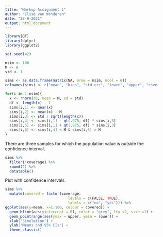 ```yaml
---
title: "Markup Assignment 1"
author: "Elise van Wonderen"
date: "28-9-2021"
output: html_document
---
```


```r
library(DT)
library(dplyr)
library(ggplot2)
```

```r
set.seed(42)

nsim <- 100
M <- 0
std <- 1

sims <- as.data.frame(matrix(NA, nrow = nsim, ncol = 6))
colnames(sims) <- c("mean", "bias", "std.err", "lower", "upper", "coverage")

for(i in 1:nsim){
  x <- rnorm(30, mean = M, sd = std)
  df <- length(x) - 1
  sims[i,1] <- mean(x)
  sims[i,2] <- mean(x) - M
  sims[i,3] <- std / sqrt(length(x))
  sims[i,4] <- sims[i,1] - qt(.975, df) * sims[i,3]
  sims[i,5] <- sims[i,1] + qt(.975, df) * sims[i,3]
  sims[i,6] <- sims[i,4] < M & sims[i,5] > M
}
```


There are three samples for which the population value is outside the confidence interval.

```r
sims %>% 
  filter(!coverage) %>% 
  round(2) %>% 
  datatable()
```


Plot with confidence intervals.

```r
sims %>% 
  mutate(covered = factor(coverage, 
                             levels = c(FALSE, TRUE),
                             labels = c("no", "yes"))) %>% 
ggplot(aes(y=mean, x=1:100, colour = covered)) + 
  geom_hline(aes(yintercept = 0), color = "grey", lty =2, size =1) + 
  geom_pointrange(aes(ymax = upper, ymin = lower)) + 
  xlab("Simulation") +
  ylab("Means and 95% CIs") +
  theme_classic()
```






